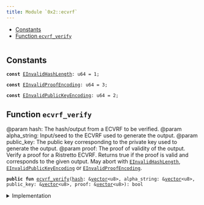 ```yaml
---
title: Module `0x2::ecvrf`
---
```




-  [Constants](#@Constants_0)
-  [Function `ecvrf_verify`](#0x2_ecvrf_ecvrf_verify)


<pre><code></code></pre>



<Link id="@Constants_0"></Link>

## Constants


<Link id="0x2_ecvrf_EInvalidHashLength"></Link>



<pre><code><b>const</b> <a href="ecvrf.md#0x2_ecvrf_EInvalidHashLength">EInvalidHashLength</a>: u64 = 1;
</code></pre>



<Link id="0x2_ecvrf_EInvalidProofEncoding"></Link>



<pre><code><b>const</b> <a href="ecvrf.md#0x2_ecvrf_EInvalidProofEncoding">EInvalidProofEncoding</a>: u64 = 3;
</code></pre>



<Link id="0x2_ecvrf_EInvalidPublicKeyEncoding"></Link>



<pre><code><b>const</b> <a href="ecvrf.md#0x2_ecvrf_EInvalidPublicKeyEncoding">EInvalidPublicKeyEncoding</a>: u64 = 2;
</code></pre>



<Link id="0x2_ecvrf_ecvrf_verify"></Link>

## Function `ecvrf_verify`

@param hash: The hash/output from a ECVRF to be verified.
@param alpha_string: Input/seed to the ECVRF used to generate the output.
@param public_key: The public key corresponding to the private key used to generate the output.
@param proof: The proof of validity of the output.
Verify a proof for a Ristretto ECVRF. Returns true if the proof is valid and corresponds to the given output. May abort with <code><a href="ecvrf.md#0x2_ecvrf_EInvalidHashLength">EInvalidHashLength</a></code>, <code><a href="ecvrf.md#0x2_ecvrf_EInvalidPublicKeyEncoding">EInvalidPublicKeyEncoding</a></code> or <code><a href="ecvrf.md#0x2_ecvrf_EInvalidProofEncoding">EInvalidProofEncoding</a></code>.


<pre><code><b>public</b> <b>fun</b> <a href="ecvrf.md#0x2_ecvrf_ecvrf_verify">ecvrf_verify</a>(<a href="hash.md#0x2_hash">hash</a>: &<a href="../move-stdlib/vector.md#0x1_vector">vector</a>&lt;u8&gt;, alpha_string: &<a href="../move-stdlib/vector.md#0x1_vector">vector</a>&lt;u8&gt;, public_key: &<a href="../move-stdlib/vector.md#0x1_vector">vector</a>&lt;u8&gt;, proof: &<a href="../move-stdlib/vector.md#0x1_vector">vector</a>&lt;u8&gt;): bool
</code></pre>



<details>
<summary>Implementation</summary>


<pre><code><b>public</b> <b>native</b> <b>fun</b> <a href="ecvrf.md#0x2_ecvrf_ecvrf_verify">ecvrf_verify</a>(<a href="hash.md#0x2_hash">hash</a>: &<a href="../move-stdlib/vector.md#0x1_vector">vector</a>&lt;u8&gt;, alpha_string: &<a href="../move-stdlib/vector.md#0x1_vector">vector</a>&lt;u8&gt;, public_key: &<a href="../move-stdlib/vector.md#0x1_vector">vector</a>&lt;u8&gt;, proof: &<a href="../move-stdlib/vector.md#0x1_vector">vector</a>&lt;u8&gt;): bool;
</code></pre>



</details>
